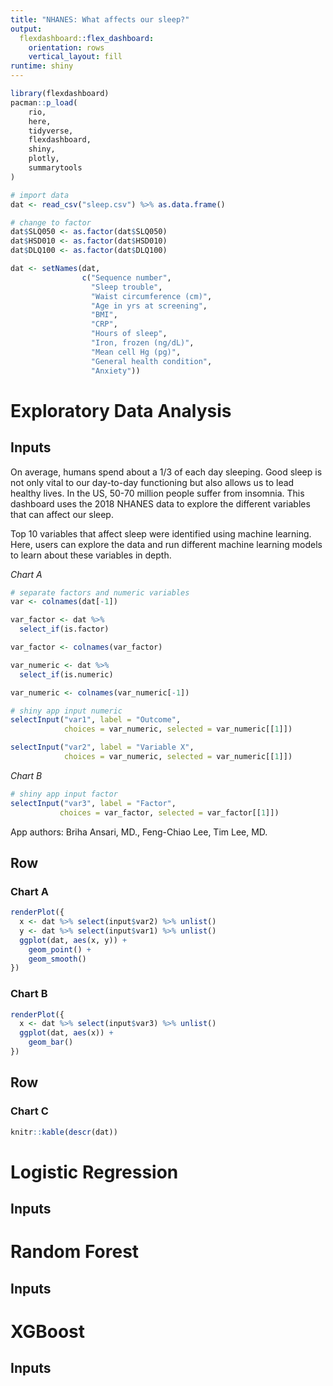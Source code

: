 ```yaml
---
title: "NHANES: What affects our sleep?"
output: 
  flexdashboard::flex_dashboard:
    orientation: rows
    vertical_layout: fill
runtime: shiny
---
```


```r
library(flexdashboard)
pacman::p_load(
    rio,
    here,
    tidyverse,
    flexdashboard,
    shiny,
    plotly,
    summarytools
)

# import data
dat <- read_csv("sleep.csv") %>% as.data.frame()

# change to factor
dat$SLQ050 <- as.factor(dat$SLQ050)
dat$HSD010 <- as.factor(dat$HSD010)
dat$DLQ100 <- as.factor(dat$DLQ100)

dat <- setNames(dat, 
                c("Sequence number",
                  "Sleep trouble", 
                  "Waist circumference (cm)", 
                  "Age in yrs at screening", 
                  "BMI",
                  "CRP",
                  "Hours of sleep",
                  "Iron, frozen (ng/dL)",
                  "Mean cell Hg (pg)",
                  "General health condition",
                  "Anxiety"))

```

# Exploratory Data Analysis
Inputs {.sidebar}
-----------------------------------------------------------------------

On average, humans spend about a 1/3 of each day sleeping. Good sleep is not only vital to our day-to-day functioning but also allows us to lead healthy lives. In the US, 50-70 million people suffer from insomnia. This dashboard uses the 2018 NHANES data to explore the different variables that can affect our sleep. 

Top 10 variables that affect sleep were identified using machine learning. Here, users can explore the data and run different machine learning models to learn about these variables in depth.

*Chart A*
```r
# separate factors and numeric variables
var <- colnames(dat[-1])

var_factor <- dat %>% 
  select_if(is.factor)

var_factor <- colnames(var_factor)

var_numeric <- dat %>% 
  select_if(is.numeric)

var_numeric <- colnames(var_numeric[-1])

# shiny app input numeric
selectInput("var1", label = "Outcome",
            choices = var_numeric, selected = var_numeric[[1]])

selectInput("var2", label = "Variable X",
            choices = var_numeric, selected = var_numeric[[1]])
```
*Chart B*
```r
# shiny app input factor
selectInput("var3", label = "Factor",
           choices = var_factor, selected = var_factor[[1]])
```


App authors: Briha Ansari, MD., Feng-Chiao Lee, Tim Lee, MD.


Row
-----------------------------------------------------------------------

### Chart A

```r
renderPlot({
  x <- dat %>% select(input$var2) %>% unlist()
  y <- dat %>% select(input$var1) %>% unlist()
  ggplot(dat, aes(x, y)) +
    geom_point() +
    geom_smooth()
})
```

### Chart B

```r
renderPlot({
  x <- dat %>% select(input$var3) %>% unlist()
  ggplot(dat, aes(x)) +
    geom_bar()
})
```


Row
-----------------------------------------------------------------------
### Chart C 

```r
knitr::kable(descr(dat))
```

# Logistic Regression
Inputs {.sidebar}
-----------------------------------------------------------------------

# Random Forest
Inputs {.sidebar}
-----------------------------------------------------------------------

# XGBoost
Inputs {.sidebar}
-----------------------------------------------------------------------
